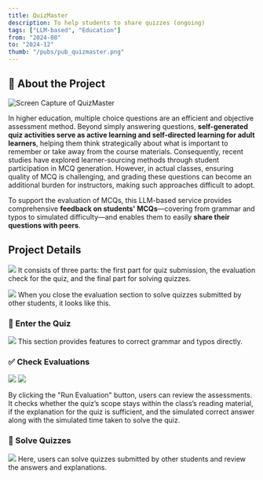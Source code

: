 ```yaml
---
title: QuizMaster
description: To help students to share quizzes (ongoing)
tags: ["LLM-based", "Education"]
from: "2024-08"
to: "2024-12"
thumb: "/pubs/pub_quizmaster.png"
---
```


## 📝 About the Project

![Screen Capture of QuizMaster](/pubs/pub_quizmaster.png)

In higher education, multiple choice questions are an efficient and objective assessment method.
Beyond simply answering questions, **self-generated quiz activities serve as active learning and self-directed learning for adult learners**, helping them think strategically about what is important to remember or take away from the course materials.
Consequently, recent studies have explored learner-sourcing methods through student participation in MCQ generation.
However, in actual classes, ensuring quality of MCQ is challenging, and grading these questions can become an additional burden for instructors, making such approaches difficult to adopt.

To support the evaluation of MCQs, this LLM-based service provides comprehensive **feedback on students' MCQs**—covering from grammar and typos to simulated difficulty—and enables them to easily **share their questions with peers**.

## Project Details

![](/img/proj_qm_1.jpg)
It consists of three parts: the first part for quiz submission, the evaluation check for the quiz, and the final part for solving quizzes.

![](/img/proj_qm_2.jpg)
When you close the evaluation section to solve quizzes submitted by other students, it looks like this.

### 📝 Enter the Quiz

![](/img/proj_qm_3.jpg)
This section provides features to correct grammar and typos directly.

### ✅ Check Evaluations

![](/img/proj_qm_4.jpg)
![](/img/proj_qm_5.jpg)

By clicking the "Run Evaluation" button, users can review the assessments. It checks whether the quiz’s scope stays within the class’s reading material, if the explanation for the quiz is sufficient, and the simulated correct answer along with the simulated time taken to solve the quiz.

### 💬 Solve Quizzes

![](/img/proj_qm_6.jpg)
Here, users can solve quizzes submitted by other students and review the answers and explanations.
